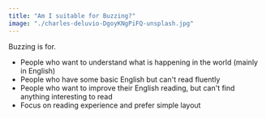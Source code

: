 ```yaml
---
title: "Am I suitable for Buzzing?"
image: "./charles-deluvio-DgoyKNgPiFQ-unsplash.jpg"
---
```



Buzzing is for.

- People who want to understand what is happening in the world (mainly in English)
- People who have some basic English but can't read fluently
- People who want to improve their English reading, but can't find anything interesting to read
- Focus on reading experience and prefer simple layout
